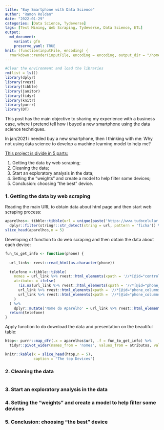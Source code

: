 ```yaml
---
title: "Buy Smartphone with Data Science"
author: "Ramon Roldan"
date: "2022-01-29"
categories: [Data Science, Tydeverse]
tags: [Text Mining, Web Scraping, Tydeverse, Data Science, ETL]
output:
  md_document:
    variant: gfm
    preserve_yaml: TRUE
knit: (function(inputFile, encoding) {
  rmarkdown::render(inputFile, encoding = encoding, output_dir = "/home/ramon_de_lara/Ramon/roldanramon.github.io/_posts") })
---
```


```r
#Clear the environment and load the libraries
rm(list = ls())
library(dplyr)
library(rvest)
library(tibble)
library(janitor)
library(tidyr)
library(knitr)
library(purrr)
library(DT)
```

This post has the main objective to sharing my experience with a business case, where i pretend tell how i buyed a new smartphone using the data science techniques.

In jan/2021 i needed buy a new smartphone, then I thinking with me: Why not using data science to develop a machine learning model to help me?

[This project is divide in 5 parts:]{.ul}

1. Getting the data by web scraping;
2. Cleaning the data;
3. Start an exploratory analysis in the data;
4. Setting the "weights" and create a model to help filter some devices;
5. Conclusion: choosing "the best" device.

### 1. Getting the data by web scraping
Reading the main URL to obtain data about html page and then start web scraping process:
```r
aparelhos<- tibble::tibble(url = unique(paste('https://www.tudocelular.com', rvest::read_html('https://www.tudocelular.com/celulares/fichas-tecnicas.html') %>% rvest::html_elements(xpath = '//*[@id="cellphones_list"]/article') %>% rvest::html_nodes('a') %>% rvest::html_attr('href'),sep = ''))) %>%
  dplyr::filter(stringr::str_detect(string = url, pattern = 'ficha')) %>% dplyr::mutate(url = as.character(url))
slice_head(aparelhos,n = 5)
```

Developing of function to do web scraping and then obtain the data about each device:
```r
fun_to_get_info <- function(phone) {
  
  url_link<- rvest::read_html(as.character(phone))
  
  telefone <-tibble::tibble(
    nomes = url_link %>% rvest::html_elements(xpath = '//*[@id="controles_titles"]') %>% rvest::html_nodes('li') %>% rvest::html_text() %>% readr::parse_character(),
    atributos = ifelse(
      !is.na(url_link %>% rvest::html_elements(xpath = '//*[@id="phone_columns"]') %>% rvest::html_nodes('li') %>% rvest::html_text() %>% readr::parse_character()),
      url_link %>% rvest::html_elements(xpath = '//*[@id="phone_columns"]') %>% rvest::html_nodes('li') %>% rvest::html_text() %>% readr::parse_character(),
      url_link %>% rvest::html_elements(xpath = '//*[@id="phone_columns"]') %>% rvest::html_nodes('li') %>% rvest::html_node('i') %>% rvest::html_attr('class') %>% readr::parse_character()
    )
  ) %>% 
    dplyr::mutate('Nome do Aparelho' = url_link %>% rvest::html_elements(xpath = '//*[@id="fwide_column"]/h2') %>% rvest::html_text())
  return(telefone)
}
```

Apply function to do download the data and presentation on the beautiful table:
```r
htop<- purrr::map_dfr(.x = aparelhos$url, .f = fun_to_get_info) %>% 
  tidyr::pivot_wider(names_from = 'nomes', values_from = atributos, values_fn = list) %>% janitor::clean_names() %>% as_tibble()

knitr::kable(x = slice_head(htop,n = 5),
             caption = "The top Devices")
```

### 2. Cleaning the data
```r

```


### 3. Start an exploratory analysis in the data

### 4. Setting the "weights" and create a model to help filter some devices

### 5. Conclusion: choosing "the best" device